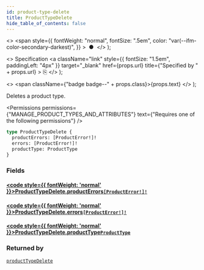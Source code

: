 ```yaml
---
id: product-type-delete
title: ProductTypeDelete
hide_table_of_contents: false
---
```


  <>
    <span
      style={{
        fontWeight: "normal",
        fontSize: ".5em",
        color: "var(--ifm-color-secondary-darkest)",
      }}
    >
      &nbsp;●&nbsp;
    </span>
  </>
);

  <>
    Specification
    <a
      className="link"
      style={{ fontSize: "1.5em", paddingLeft: "4px" }}
      target="\_blank"
      href={props.url}
      title={"Specified by " + props.url}
    >
      ⎘
    </a>
  </>
);

  <>
    <span className={"badge badge--" + props.class}>{props.text}</span>
  </>
);

Deletes a product type.

<Permissions
  permissions={"MANAGE_PRODUCT_TYPES_AND_ATTRIBUTES"}
  text={"Requires one of the following permissions"}
/>

```graphql
type ProductTypeDelete {
  productErrors: [ProductError!]!
  errors: [ProductError!]!
  productType: ProductType
}
```

### Fields

#### [<code style={{ fontWeight: 'normal' }}>ProductTypeDelete.<b>productErrors</b></code>](#)<Bullet />[`[ProductError!]!`](../../../api-reference/products/objects/product-error) <Badge class="secondary" text="non-null"/> <Badge class="secondary" text="object"/>

>

#### [<code style={{ fontWeight: 'normal' }}>ProductTypeDelete.<b>errors</b></code>](#)<Bullet />[`[ProductError!]!`](../../../api-reference/products/objects/product-error) <Badge class="secondary" text="non-null"/> <Badge class="secondary" text="object"/>

>

#### [<code style={{ fontWeight: 'normal' }}>ProductTypeDelete.<b>productType</b></code>](#)<Bullet />[`ProductType`](../../../api-reference/products/objects/product-type) <Badge class="secondary" text="object"/>

>

### Returned by

[`productTypeDelete`](../../../api-reference/products/mutations/product-type-delete) <Badge class="secondary" text="mutation"/>

